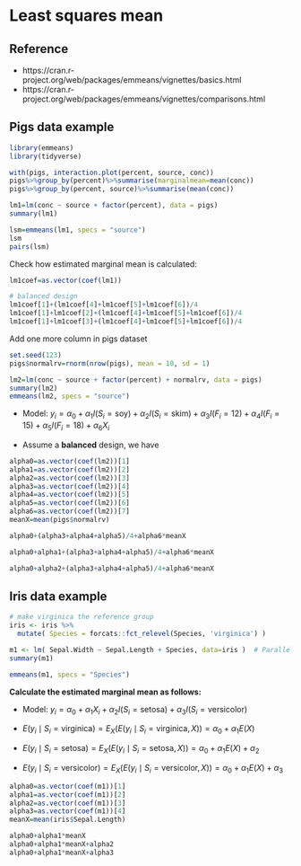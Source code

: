 # Least squares mean 

## Reference

- https://cran.r-project.org/web/packages/emmeans/vignettes/basics.html
- https://cran.r-project.org/web/packages/emmeans/vignettes/comparisons.html


## Pigs data example 

```r
library(emmeans)
library(tidyverse)
```

```r
with(pigs, interaction.plot(percent, source, conc))
pigs%>%group_by(percent)%>%summarise(marginalmean=mean(conc))
pigs%>%group_by(percent, source)%>%summarise(mean(conc))
```



```r
lm1=lm(conc ~ source + factor(percent), data = pigs)
summary(lm1)


```


```r
lsm=emmeans(lm1, specs = "source")
lsm
pairs(lsm)
```


Check how estimated marginal mean is calculated: 

```r
lm1coef=as.vector(coef(lm1))

# balanced design
lm1coef[1]+(lm1coef[4]+lm1coef[5]+lm1coef[6])/4
lm1coef[1]+lm1coef[2]+(lm1coef[4]+lm1coef[5]+lm1coef[6])/4
lm1coef[1]+lm1coef[3]+(lm1coef[4]+lm1coef[5]+lm1coef[6])/4
```


Add one more column in pigs dataset

```r
set.seed(123)
pigs$normalrv=rnorm(nrow(pigs), mean = 10, sd = 1)

lm2=lm(conc ~ source + factor(percent) + normalrv, data = pigs)
summary(lm2)
emmeans(lm2, specs = "source")
```


- Model: $y_i=\alpha_0+\alpha_1 I(S_i=\text{soy})+\alpha_2 I(S_i=\text{skim})+\alpha_3 I(F_i=12)+\alpha_4 I(F_i=15)+\alpha_5 I(F_i=18)+ \alpha_6 X_i$

- Assume a **balanced** design, we have 
\begin{equation*}
\begin{split}
E(y_i \mid S_i=\text{fish})=E_{X}\left\{\frac{1}{4}\left[E(y_i \mid S_i=\text{fish}, F_i=9,X)+E(y_i \mid S_i=\text{fish}, F_i=12,X)+ \\
E(y_i \mid S_i=\text{fish}, F_i= 15,X)+E(y_i \mid S_i=\text{fish}, F_i=18,X)\right]\right\}
\end{split}
\end{equation*}


```r
alpha0=as.vector(coef(lm2))[1]
alpha1=as.vector(coef(lm2))[2]
alpha2=as.vector(coef(lm2))[3]
alpha3=as.vector(coef(lm2))[4]
alpha4=as.vector(coef(lm2))[5]
alpha5=as.vector(coef(lm2))[6]
alpha6=as.vector(coef(lm2))[7]
meanX=mean(pigs$normalrv)

alpha0+(alpha3+alpha4+alpha5)/4+alpha6*meanX

alpha0+alpha1+(alpha3+alpha4+alpha5)/4+alpha6*meanX

alpha0+alpha2+(alpha3+alpha4+alpha5)/4+alpha6*meanX

```


## Iris data example 

```r
# make virginica the reference group 
iris <- iris %>%
  mutate( Species = forcats::fct_relevel(Species, 'virginica') )

m1 <- lm( Sepal.Width ~ Sepal.Length + Species, data=iris )  # Parallel Lines
summary(m1)

```

```r
emmeans(m1, specs = "Species")
```

**Calculate the estimated marginal mean as follows:**

- Model: $y_i=\alpha_0+\alpha_1X_i+\alpha_2 I(S_i=\text{setosa})+\alpha_3 I(S_i=\text{versicolor})$

- $E(y_i \mid S_i=\text{virginica})=E_{X}(E(y_i \mid S_i=\text{virginica}, X))=\alpha_0+\alpha_1 E(X)$
- $E(y_i \mid S_i=\text{setosa})=E_{X}(E(y_i \mid S_i=\text{setosa}, X))=\alpha_0+\alpha_1 E(X)+\alpha_2$
- $E(y_i \mid S_i=\text{versicolor})=E_{X}(E(y_i \mid S_i=\text{versicolor}, X))=\alpha_0+\alpha_1E(X)+\alpha_3$


```r
alpha0=as.vector(coef(m1))[1]
alpha1=as.vector(coef(m1))[2]
alpha2=as.vector(coef(m1))[3]
alpha3=as.vector(coef(m1))[4]
meanX=mean(iris$Sepal.Length)

alpha0+alpha1*meanX
alpha0+alpha1*meanX+alpha2
alpha0+alpha1*meanX+alpha3

```





